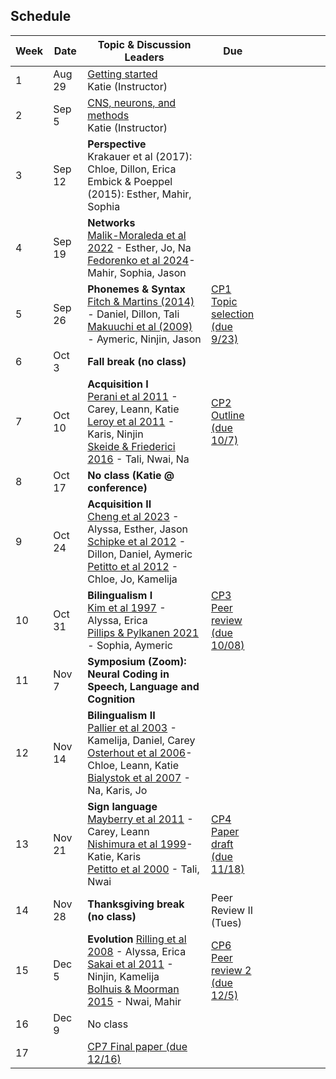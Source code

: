 ## Schedule 

| Week | Date |  Topic & Discussion Leaders | Due  |
| -  | -- |  ------- | --- | ---- |
| 1 | Aug 29 | [Getting started](getting-started.qmd) <br> Katie (Instructor) | |
| 2 | Sep 5 | [CNS, neurons, and methods](cns-neurons-methods.qmd) <br> Katie (Instructor) |  |
| 3 | Sep 12 | **Perspective** <br> Krakauer et al (2017): Chloe, Dillon, Erica <br> Embick & Poeppel (2015): Esther, Mahir, Sophia |  |
| 4 | Sep 19 | **Networks** <br> [Malik-Moraleda et al 2022](https://canvas.upenn.edu/courses/1809307/assignments/12815591) - Esther, Jo, Na<br>[Fedorenko et al 2024](https://canvas.upenn.edu/courses/1809307/assignments/12815592)- Mahir, Sophia, Jason |   | 
| 5 | Sep 26 | **Phonemes & Syntax** <br> [Fitch & Martins (2014)](assests/readings/fitch-martins-2014.pdf) - Daniel, Dillon, Tali<br>[Makuuchi et al (2009)](assests/readings/makuuchi-et-al-2009.pdf) - Aymeric, Ninjin, Jason | [CP1 Topic selection (due 9/23)](/final_paper/checkpoint-1.qmd)  |
| 6 | Oct 3 | **Fall break (no class)**  | |
| 7 | Oct 10 | **Acquisition I** <br> [Perani et al 2011](https://paperpile.com/shared/sMA8ZGuk1SPKvzFN6USIk6g) - Carey, Leann, Katie<br> [Leroy et al 2011](https://paperpile.com/shared/sbuQsks96Q7y6iBI_lpY3PQ) - Karis, Ninjin<br>[Skeide & Friederici 2016](https://paperpile.com/shared/sc~PeRO27SR6PWvaIkGbl~w) - Tali, Nwai, Na | [CP2 Outline (due 10/7)](/final_paper/checkpoint-2.qmd)  | 
| 8 | Oct 17 | **No class (Katie @ conference)** | | 
| 9 | Oct 24 | **Acquisition II** <br> [Cheng et al 2023](https://paperpile.com/shared/sB1uCvQbrRx21mbYw77OkuQ) - Alyssa, Esther, Jason <br> [Schipke et al 2012](https://paperpile.com/shared/sjO_4tcsDRp~9Q3P_7Ej0xA) - Dillon, Daniel, Aymeric<br> [Petitto et al 2012](https://paperpile.com/shared/sXy5lgxSRTv2Xww1D_z9PzA) - Chloe, Jo, Kamelija  |   | 
| 10 | Oct 31 | **Bilingualism I** <br> [Kim et al 1997](https://paperpile.com/shared/sWOkFczB6RBWf8PRruWsuXg) - Alyssa, Erica<br>[Pillips & Pylkanen 2021](https://paperpile.com/shared/swBkiPMnWS2WKp6AuizPheA) - Sophia, Aymeric | [CP3 Peer review (due 10/08)](final_paper/checkpoint-3.qmd) |
| 11 | Nov 7 | **Symposium (Zoom):**<br>**Neural Coding in Speech, Language and Cognition**  | |
| 12 | Nov 14 | **Bilingualism II** <br> [Pallier et al 2003](https://paperpile.com/shared/shS5TPdTURryke2ECX1wAEw) - Kamelija, Daniel, Carey <br>[Osterhout et al 2006](https://paperpile.com/shared/sgTjezxGIRXWZ_OrG2iq3BQ)- Chloe, Leann, Katie <br>[Bialystok et al 2007](https://paperpile.com/shared/srBh_WoLBQ2WoR5ue_6wkpg) - Na, Karis, Jo |  | 
| 13 | Nov 21 | **Sign language** <br>  [Mayberry et al 2011](https://paperpile.com/shared/sTlgTB5dVSIKKAEZKF~UmsA) - Carey, Leann<br> [Nishimura et al 1999](https://paperpile.com/shared/sW2iczH2cSUKdoDObrMhpWg)- Katie, Karis<br> [Petitto et al 2000](https://paperpile.com/shared/szUUCYuuFQ0ilgSGeAZMpMw) - Tali, Nwai |  [CP4 Paper draft (due 11/18)](/final_paper/checkpoint-5.qmd)   | 
| 14 | Nov 28 |**Thanksgiving break (no class)**    | Peer Review II (Tues) |
| 15 | Dec 5 | **Evolution** [Rilling et al 2008](https://paperpile.com/shared/sxFcFs3goS02b_ZUz4sItZg) - Alyssa, Erica<br> [Sakai et al 2011](https://paperpile.com/shared/sF5DZ4ELXRNSDh5oWw4gu~Q) - Ninjin, Kamelija<br> [Bolhuis & Moorman 2015](https://paperpile.com/shared/s27HrrjAARM2o6aGrV9sSPg) - Nwai, Mahir | [CP6 Peer review 2 (due 12/5)](/final_paper/checkpoint-6.qmd) |
| 16 | Dec 9 | No class |    |
| 17 |  | [CP7 Final paper (due 12/16)](/final_paper/checkpoint-7.qmd) | 